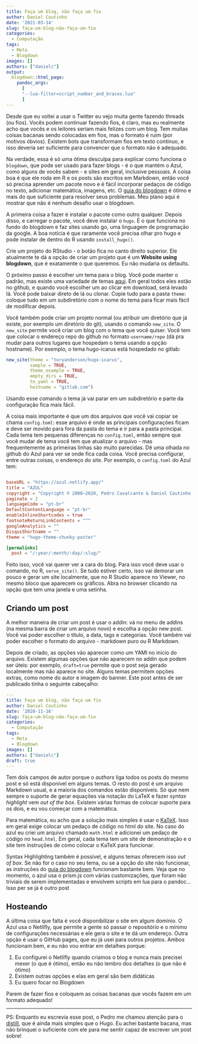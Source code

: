 ```yaml
---
title: Faça um blog, não faça um fio
author: Daniel Coutinho
date: '2021-03-14'
slug: faça-um-blog-não-faça-um-fio
categories:
  - Computação
tags:
  - Meta
  - Blogdown
images: []
authors: ["danielc"]
output:
  blogdown::html_page:
    pandoc_args: 
      [
      "--lua-filter=script_number_and_braces.lua"
      ]
---
```


Desde que eu voltei a usar o Twitter eu vejo muita gente fazendo threads (ou fios). Vocês podem continuar fazendo fios, é claro, mas eu realmente acho que vocês e os leitores seriam mais felizes com um blog. Tem muitas coisas bacanas sendo colocadas em fios, mas o formato é ruim (por motivos óbvios). Existem bots que transformam fios em texto contínuo, e isso deveria ser suficiente para convencer que o formato não é adequado. 

Na verdade, essa é só uma ótima desculpa para explicar como funciona o `blogdown`, que pode ser usado para fazer blogs - é o que mantém o Azul, como alguns de vocês sabem - e sites em geral, inclusive pessoais. A coisa boa é que ele roda em R e os posts são escritos em Markdown, então você só precisa aprender um pacote novo e é fácil incorporar pedaços de código no texto, adicionar matemática, imagens, etc. O [guia do blogdown](https://bookdown.org/yihui/blogdown/) é ótimo e mais do que suficiente para resolver seus problemas. Meu plano aqui é mostrar que não é nenhum desafio usar o blogdown. 

A primeira coisa a fazer é instalar o pacote como outro qualquer. Depois disso, e carregar o pacote, você deve instalar o `hugo`. É o que funciona no fundo do blogdown e faz sites usando go, uma linguagem de programação da google. A boa notícia é que raramente você precisa olhar pro hugo e pode instalar de dentro do R usando `install_hugo()`.

Crie um projeto do RStudio - o botão fica no canto direito superior. Ele atualmente te dá a opção de criar um projeto que é um **Website using blogdown**, que é exatamente o que queremos. Eu não mudaria os defaults. 

O próximo passo é escolher um tema para o blog. Você pode manter o padrão, mas existe uma variedade de temas [aqui](https://themes.gohugo.io/). Em geral todos eles estão no github, e quando você escolher um ao clicar em download, será levado lá. Você pode baixar direto de lá ou clonar. Copie tudo para a pasta `theme`: coloque tudo em um subdiretório com o nome do tema para ficar mais fácil de modificar depois. 

Você também pode criar um projeto normal (ou atribuir um diretório que já existe, por exemplo um diretório do git), usando o comando `new_site`. O `new_site` permite você criar um blog com o tema que você quiser. Você tem que colocar o endereço repo do github no formato `username/repo` (dá pra mudar para outros lugares que hospedam o tema usando a opção hostname). Por exemplo, o tema hugo-icarus está hospedado no gitlab:

```r

new_site(theme = "toryanderson/hugo-icarus", 
         sample = TRUE, 
         theme_example = TRUE, 
         empty_dirs = TRUE,
         to_yaml = TRUE,
         hostname = "gitlab.com")
```

Usando esse comando o tema já vai parar em um subdiretório e parte da configuração fica mais fácil. 

A coisa mais importante é que um dos arquivos que você vai copiar se chama `config.toml`: esse arquivo é onde as principais configurações ficam e deve ser movido para fora da pasta do tema e ir para a pasta principal. Cada tema tem pequenas diferenças no `config.toml`, então sempre que você mudar de tema você tem que atualizar o arquivo - mas frequentemente as primeiras linhas são muito parecidas. Dê uma olhada no github do Azul para ver se onde fica cada coisa. Você precisa configurar, entre outras coisas, o endereço do site. Por exemplo, o `config.toml` do Azul tem:

```toml

baseURL = "https://azul.netlify.app/"
title = "AZUL"
copyright = "Copyright © 2008–2020, Pedro Cavalcante & Daniel Coutinho; all rights reserved."
paginate = 2
languageCode = "pt-br"
DefaultContentLanguage = "pt-br"
enableInlineShortcodes = true
footnoteReturnLinkContents = "^"
googleAnalytics = ""
DisqusShortname = ""
theme = "hugo-theme-chunky-poster"

[permalinks]
  post = "/:year/:month/:day/:slug/"
```

Feito isso, você vai querer ver a cara do blog. Para isso você deve usar o comando, no R, `serve_site()`. Se tudo estiver certo, isso vai demorar um pouco e gerar um site localmente, que no R Studio aparece no Viewer, no mesmo bloco que aparecem os gráficos. Abra no browser clicando na opção que tem uma janela e uma setinha. 

## Criando um post

A melhor maneira de criar um post é usar o addin: vá no menu de addins (na mesma barra de criar um arquivo novo) e escolha a opção new post. Você vai poder escolher o título, a data, tags e categorias. Você também vai poder escolher o formato do arquivo - markdown puro ou R Markdown. 

Depois de criado, as opções vão aparecer como um YAMl no início do arquivo. Existem algumas opções que não aparecem no addin que podem ser úteis: por exemplo, `draft=true` permite que o post seja gerado localmente mas não aparece no site. Alguns temas permitem opções extras, como nome do autor e imagem do banner. Este post antes de ser publicado tinha o seguinte cabeçalho:

```yaml
---
title: Faça um blog, não faça um fio
author: Daniel Coutinho
date: '2020-11-16'
slug: faça-um-blog-não-faça-um-fio
categories:
  - Computação
tags:
  - Meta
  - Blogdown
images: []
authors: ["danielc"]
draft: true
---
```

Tem dois campos de autor porque o _authors_ liga todos os posts do mesmo post e só está disponível em alguns temas. O resto do post é um arquivo Markdown usual, e a maioria dos comandos estão disponíveis. Só que nem sempre o suporte de gerar equações via notação do LaTeX e fazer _syntax highlight_ vem _out of the box_. Existem várias formas de colocar suporte para os dois, e eu vou começar com a matemática.

Para matemática, eu acho que a solução mais simples é usar o [KaTeX](https://katex.org/). Isso em geral exige colocar um pedaço de código no html do site. No caso do azul eu criei um arquivo chamado `math.html` e adicionei um pedaço de código no `head.html`. Em geral, cada tema tem um site de demonstração e o site tem instruções de como colocar o KaTeX para funcionar. 

Syntax Highlighting também é possível, e alguns temas oferecem isso _out of box_. Se não for o caso no seu tema, ou se a opção do site não funcionar, as instruções do [guia do blogdown](https://bookdown.org/yihui/blogdown/templates.html#how-to) funcionam bastante bem. Veja que no momento, o azul usa o prism.js com várias customizações, que foram não triviais de serem implementadas e envolvem scripts em lua para o pandoc... Isso per se já é outro post

## Hosteando

A última coisa que falta é você disponibilizar o site em algum domínio. O Azul usa o Netlifly, que permite a gente só passar o repositório e o mínimo de configurações necessárias e ele gera o site e te dá um endereço. Outra opção é usar o GitHub pages, que eu já usei para outros projetos. Ambos funcionam bem, e eu não vou entrar em detalhes porque:

1. Eu configurei o Netlifly quando criamos o blog e nunca mais precisei mexer (o que é ótimo), então eu não lembro dos detalhes (o que não é ótimo)
2. Existem outras opções e elas em geral são bem didáticas
3. Eu quero focar no Blogdown

Parem de fazer fios e coloquem as coisas bacanas que vocês fazem em um formato adequado!

--- 

PS: Enquanto eu escrevia esse post, o Pedro me chamou atenção para o [distill](https://rstudio.github.io/distill/), que é ainda mais simples que o Hugo. Eu achei bastante bacana, mas não brinquei o suficiente com ele para me sentir capaz de escrever um post sobre!
